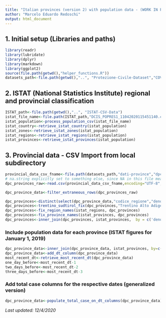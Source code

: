 ```yaml
---
title: "Italian provinces (version 2) with population data - (WORK IN PROGRESS)"
author: "Marcelo Eduardo Redoschi"
output: html_document
---
```


## 1. Initial setup (Libraries and paths)

```r
library(readr)
library(lubridate)
library(dplyr)
library(markdown)
library(ggplot2)
source(file.path(getwd(),"helper_functions.R"))
datasets_path<-file.path(getwd(),"..", "Protezione-Civile-Dataset","COVID-19") 
```

## 2. ISTAT (National Statistics Institute) regional and provincial classification
```r
ISTAT_path<-file.path(getwd(),"..", "ISTAT-CSV-Data") 
istat_file_name<-file.path(ISTAT_path,"DCIS_POPRES1_11042020115451140.csv")
istat_population<-process_population_csv(istat_file_name)
istat_country<-retrieve_istat_country(istat_population)
istat_zones<-retrieve_istat_zones(istat_population)
istat_regions<-retrieve_istat_regions(istat_population)
istat_provinces<-retrieve_istat_provinces(istat_population) 
```

## 3. Provincial data - CSV Import from local subdirectory

```r
provincial_data_csv_fname<-file.path(datasets_path,"dati-province","dpc-covid19-ita-province.csv")
# na.string explicitly set to something else, since NA in this file means the Naples province abbreviation!
dpc_provinces_raw<-read.csv(provincial_data_csv_fname,encoding="UTF-8", na.strings="undefined") 

dpc_province_data<-filter_extraneous_rows(dpc_provinces_raw)
```

```r
dpc_provinces<-distinct(select(dpc_province_data,"codice_regione","denominazione_regione","codice_provincia","denominazione_provincia","sigla_provincia","lat","long"))
dpc_provinces<-trentino_sudtirol_fix(dpc_provinces,"Trentino Alto Adige / Südtirol")
dpc_provinces<-fix_region_names(istat_regions, dpc_provinces)
dpc_provinces<-fix_province_names(istat_provinces, dpc_provinces)
dpc_provinces<-inner_join(dpc_provinces, istat_provinces,  by = c('denominazione_provincia'='province_name'))
```
### Include population data for each province (ISTAT figures for January 1, 2019)
```r
dpc_province_data<-inner_join(dpc_province_data, istat_provinces, by=c('denominazione_provincia'='province_name'))
dpc_province_data<-add_dt_column(dpc_province_data)
most_recent_dt<-retrieve_most_recent_dt(dpc_province_data)
one_day_before<-most_recent_dt-1
two_days_before<-most_recent_dt-2
three_days_before<-most_recent_dt-3
```

### Add total case columns for the respective dates (generalized version) 
```r
dpc_province_data<-populate_total_case_on_dt_columns(dpc_province_data)
```

*Last updated: 12/4/2020*
